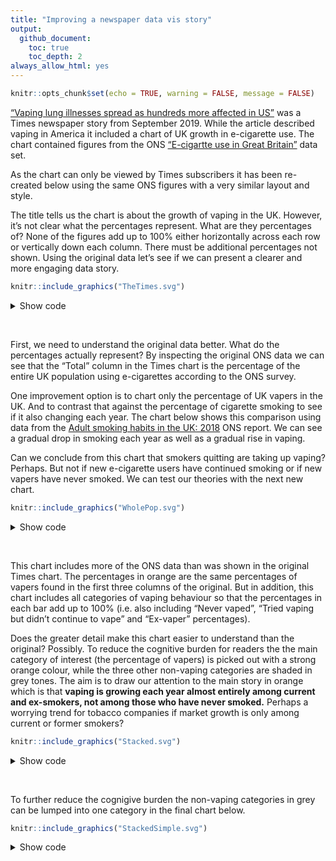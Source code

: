 ```yaml
---
title: "Improving a newspaper data vis story"
output:
  github_document:
    toc: true
    toc_depth: 2
always_allow_html: yes
---
```


```r
knitr::opts_chunk$set(echo = TRUE, warning = FALSE, message = FALSE)
```

["Vaping lung illnesses spread as hundreds more affected in US"](https://www.thetimes.co.uk/article/vaping-lung-illnesses-spread-as-hundreds-more-affected-in-us-5jdxkrqk6?shareToken=dfeabd933f4edbb5aa4c2472f99e9201) was a Times newspaper story from September 2019. While the article described vaping in America it included a chart of UK growth in e-cigarette use. The chart contained figures from the ONS ["E-cigartte use in Great Britain"](https://www.ons.gov.uk/peoplepopulationandcommunity/healthandsocialcare/drugusealcoholandsmoking/datasets/ecigaretteuseingreatbritain) data set. 

As the chart can only be viewed by Times subscribers it has been re-created below using the same ONS figures with a very similar layout and style.

The title tells us the chart is about the growth of vaping in the UK. However, it's not clear what the percentages represent. What are they percentages of? None of the figures add up to 100% either horizontally across each row or vertically down each column. There must be additional percentages not shown. Using the original data let's see if we can present a clearer and more engaging data story.

```r
knitr::include_graphics("TheTimes.svg") 
```

<details><summary>Show code</summary>
<p>

```r
library(tidyverse)
library(readxl)

# http://www.cookbook-r.com/Graphs/

smoking_perc <- 
  readxl::read_excel("cleaned_smoking.xlsx", 
             sheet = "Table 1") 

smoking_perc_by_e_cig <- 
  readxl::read_excel("cleaned_smoking.xlsx", 
             sheet = "Table 2") %>% 
  tidyr::pivot_longer(cols = 3:5,
                      names_to = "cigarette_status",
                      values_to = "perc")

smoking_perc_reduced <- 
  smoking_perc %>% 
  dplyr::filter(e_cig_status == "Current e-cigarette user (vaper)") %>% 
  dplyr::mutate(cigarette_status = "Total") %>% 
  dplyr::select(Year, cigarette_status, perc) 

p <- smoking_perc_by_e_cig %>% 
  dplyr::filter(e_cig_status == "Current e-cigarette user (vaper)") %>%
  dplyr::bind_rows(smoking_perc_reduced) %>% 
  ggplot2::ggplot() +
  ggplot2::aes(x = reorder(Year, desc(Year)),
               y = perc,
               #colour = cigarette_status,
               fill = cigarette_status) +
  ggplot2::geom_bar(stat = "identity",
                    width=0.5, 
                    position = position_dodge2(width=0)) +
  ggplot2::facet_grid(facets = ~cigarette_status,
                      rows = 1) +
  ggplot2::coord_flip() +
  ggplot2::theme_minimal() +
  ggrepel::geom_text_repel(aes(label = paste(perc,"%")), 
                     nudge_y = -0.5,
                     colour = "black") +
  theme(axis.title.x = element_blank(),
        axis.text.x = element_blank(),
        axis.ticks.x = element_blank(),
        axis.title.y = element_blank(),
        axis.text.y = element_text(face="bold", 
                           size=12),
        strip.text.x = element_text(size = 12,
                                    hjust = 0.1),
        panel.grid.major = element_blank(),
        panel.grid.minor = element_blank(),
        panel.border = element_blank(),
        panel.background = element_blank(),
        legend.position = "none",
        plot.title = element_text(size = 22, 
                                  face = "bold"),
        plot.subtitle = element_text(color = "grey",
                                     size = 18),
        plot.caption = element_text(hjust = 0,
                                    size = 12,
                                    color = "darkgrey"),
    #    plot.background = element_rect(fill = "white"),
        panel.spacing = unit(1, "cm")
        ) +
  ggplot2::labs(title = "The growth of vaping in the UK",
                subtitle = "Proportion of people who smoke e-cigarettes by smoking status",
                caption = "Table: The Times  Source: Office for National Statistics") +
  ggplot2::scale_fill_manual(values = c("#58718F",
                                        "#E29153",
                                        "#4BB9C9",
                                        "#F28B67"))

ggplot2::ggsave(file="TheTimes.svg",
                plot = last_plot(),
                device = "svg",
                width=10, 
                height=6)
```
</p>
</details>
<br/>

First, we need to understand the original data better. What do the percentages actually represent? By inspecting the original ONS data we can see that the "Total" column in the Times chart is the percentage of the entire UK population using e-cigarettes according to the ONS survey.

One improvement option is to chart only the percentage of UK vapers in the UK. And to contrast that against the percentage of cigarette smoking to see if it also changing each year. The chart below shows this comparison using data from the [Adult smoking habits in the UK: 2018](https://www.ons.gov.uk/peoplepopulationandcommunity/healthandsocialcare/healthandlifeexpectancies/bulletins/adultsmokinghabitsingreatbritain/2018) ONS report. We can see a gradual drop in smoking each year as well as a gradual rise in vaping. 

Can we conclude from this chart that smokers quitting are taking up vaping? Perhaps. But not if new e-cigarette users have continued smoking or if new vapers have never smoked. We can test our theories with the next new chart. 

```r
knitr::include_graphics("WholePop.svg") 
```

<details><summary>Show code</summary>
<p>
```r
smoke_vape <- data.frame(
        Year = c(2014, 2015, 2016, 2017, 2018),
      e_cigarettes = c(3.7, 4.5, 5.6, 5.5, 6.3),
     cigarettes = c(18.8, 17.8, 16.1, 16.8, 16.6)
) %>% 
  tidyr::pivot_longer(cols = 2:3,
                      names_to = "category",
                      values_to = "perc") %>% 
  dplyr::mutate(category = case_when(category == "cigarettes" ~ "Cigarette smoker",
                                     category == "e_cigarettes" ~ "e-cigarette user"))

p <- smoke_vape %>% 
  ggplot2::ggplot() +
  ggplot2::aes(x = reorder(Year, desc(Year)),
               y = perc,
              colour = category,
               fill = category) + 
  ggplot2::geom_bar(stat = "identity",
                    position = "dodge",
                    width = 0.7) +
  ggplot2::geom_text(aes(label = paste(perc,"%")),
            size = 5, 
            position = position_dodge(width = 0.7),
                                       hjust= 1.2,
            colour = "white")  +
  ggplot2::coord_flip() +
  ggplot2::theme_minimal() +
      theme(
        axis.title.y = element_blank(),
        axis.title.x = element_blank(),
        axis.ticks.x = element_blank(),
        axis.text.x = element_blank(),
        axis.text.y = element_text(face="bold", 
                           size=12),
        strip.text.x = element_text(size = 10),
        legend.text=element_text(size=12),
        panel.grid.major = element_blank(),
        panel.grid.minor = element_blank(),
        panel.border = element_blank(),
        panel.background = element_blank(),
        legend.position= "right",
        #legend.justification=c(0,0), 
        #legend.position=c(0.27,-0.01),
        legend.direction = "vertical",
        plot.title = element_text(size = 22, 
                                  face = "bold"),
        plot.subtitle = element_text(color = "grey",
                                     size = 18),
        plot.caption = element_text(hjust = 0,
                                    size = 12,
                                    color = "darkgrey"),
        legend.title = element_blank(),
#        plot.background = element_rect(fill = "white")
        ) +
  ggplot2::labs(title = "Cigarette smoking declines while vaping grows in the UK",
                subtitle = "Proportion of cigarette smokers and e-cigarette users (vapers)",
                caption = "Source: Office for National Statistics") +
  ggplot2::scale_fill_manual(breaks=c("e-cigarette user","Cigarette smoker"),
                             values = c("#58718F",
                                        "#F28B67")) +
    ggplot2::scale_colour_manual(breaks=c("e-cigarette user","Cigarette smoker"),
                                 values = c("#58718F",
                                        "#F28B67")) 

ggplot2::ggsave(file="WholePop.svg",
                plot = last_plot(),
                device = "svg",
                width=10, 
                height=6)

```
</p>
</details>
<br/>

This chart includes more of the ONS data than was shown in the original Times chart. The percentages in orange are the same percentages of vapers found in the first three columns of the original. But in addition, this chart includes all categories of vaping behaviour so that the percentages in each bar add up to 100% (i.e. also including "Never vaped", "Tried vaping but didn't continue to vape" and "Ex-vaper" percentages).

Does the greater detail make this chart easier to understand than the original? Possibly. To reduce the cognitive burden for readers the the main category of interest (the percentage of vapers) is picked out with a strong orange colour, while the three other non-vaping categories are shaded in grey tones. The aim is to draw our attention to the main story in orange which is that **vaping is growing each year almost entirely among current and ex-smokers, not among those who have never smoked.** Perhaps a worrying trend for tobacco companies if market growth is only among current or former smokers?

```r
knitr::include_graphics("Stacked.svg") 
```

<details><summary>Show code</summary>
<p>
```r
#RColorBrewer::display.brewer.all()
my_pallete <- c("#696969","#808080","#A9A9A9","#F28B67")

smoking_perc_by_e_cig$e_cig_status <- 
  factor(smoking_perc_by_e_cig$e_cig_status, 
         levels = c(
                    
                    "Ex-vaper", 
                    "Tried vaping, but didn't continue to vape",
                    "Never vaped",
                    "Current e-cigarette user (vaper)" ))

p <- smoking_perc_by_e_cig %>% 
  ggplot2::ggplot() +
  ggplot2::aes(x = reorder(Year, desc(Year)),
                y = perc,
               # colour = e_cig_status,
               fill = e_cig_status
                          ) +
  ggplot2::geom_bar(stat = "identity",
                    width=0.5 
                    ) +
  ggplot2::facet_grid(facets = ~cigarette_status) +
  geom_text(aes(label = perc),
            data = smoking_perc_by_e_cig %>% filter(perc>6),
            size = 4, 
            position = position_stack(vjust = 0.5),
            colour = "white") +
  ggplot2::theme_minimal() +
  ggplot2::coord_flip() +
    theme(
        axis.title.y = element_blank(),
        axis.title.x = element_blank(),
        axis.ticks.x = element_blank(),
        axis.text.y = element_text(face="bold", 
                           size=12,
                           margin = margin(r = 0)),
        strip.text.x = element_text(size = 13,
                                    hjust = 0.1),
        legend.text=element_text(size=12),
        panel.grid.major = element_blank(),
        panel.grid.minor = element_blank(),
        panel.border = element_blank(),
        panel.background = element_blank(),
                plot.title = element_text(size = 22, 
                                  face = "bold"),
        plot.subtitle = element_text(color = "grey",
                                     size = 18),
        plot.caption = element_text(hjust = 0,
                                    size = 12,
                                    color = "darkgrey"),
        legend.position="bottom",
        legend.title = element_blank(),
  #      plot.background = element_rect(fill = "white"),
        panel.spacing = unit(1, "cm"),
        ) +
  ggplot2::scale_fill_manual(values = my_pallete) +
  ggplot2::scale_color_manual(values = my_pallete) +
  ggplot2::labs(title = "Vaping growing only among smokers and ex-smokers in the UK",
                subtitle = "e-cigarette user percentages in orange shown by smoking status",
                caption = "Source: Office for National Statistics") +
  ggplot2::guides(color = guide_legend(reverse = TRUE),
                  fill = guide_legend(reverse = TRUE)) +
  ggplot2::scale_y_continuous(breaks=c(0,100),
                              labels = function(x) paste0(x, "%"))

ggplot2::ggsave(file="Stacked.svg",
                plot = last_plot(),
                device = "svg",
                width=10, 
                height=6)

```
</p>
</details>
<br/>

To further reduce the cognigive burden the non-vaping categories in grey can be lumped into one category in the final chart below.

```r
knitr::include_graphics("StackedSimple.svg") 
```

<details><summary>Show code</summary>
<p>
```r
my_pallete <- c("#A9A9A9","#F28B67")

smoking_perc_by_e_cig2 <- 
  smoking_perc_by_e_cig %>% 
  dplyr::mutate(e_cig_status = case_when(e_cig_status == "Current e-cigarette user (vaper)" ~"Vaper",
                                         e_cig_status %in% c("Tried vaping, but didn't continue to vape",
                 "Never vaped",
                 "Ex-vaper") ~ "Non-vaper")) %>% 
  dplyr::group_by(Year,e_cig_status,cigarette_status) %>% 
  dplyr::summarise(perc = sum(perc)) %>% 
  dplyr::ungroup()

smoking_perc_by_e_cig2 %>% 
  ggplot2::ggplot() +
  ggplot2::aes(x = reorder(Year, desc(Year)),
                y = perc,
               #colour = e_cig_status,
               fill = e_cig_status
                          ) +
  ggplot2::geom_bar(stat = "identity",
                    width=0.5 
                    ) +
  ggplot2::facet_grid(facets = ~cigarette_status) +
  geom_text(aes(label = perc),
            data = smoking_perc_by_e_cig2,
            size = 4, 
            position = position_stack(vjust = 0.5),
            colour = "black") +
  ggplot2::theme_minimal() +
  ggplot2::coord_flip() +
    theme(
        axis.title.y = element_blank(),
        axis.title.x = element_blank(),
        axis.ticks.x = element_blank(),
        axis.text.y = element_text(face="bold", 
                           size=12,
                           margin = margin(r = 0)),
        strip.text.x = element_text(size = 13,
                                    hjust = 0.1),
        legend.text=element_text(size=12),
        panel.grid.major = element_blank(),
        panel.grid.minor = element_blank(),
        panel.border = element_blank(),
        panel.background = element_blank(),
                plot.title = element_text(size = 22, 
                                  face = "bold"),
        plot.subtitle = element_text(color = "grey",
                                     size = 18),
        plot.caption = element_text(hjust = 0,
                                    size = 12,
                                    color = "darkgrey"),
        legend.position="bottom",
        legend.title = element_blank(),
  #      plot.background = element_rect(fill = "white"),
        panel.spacing = unit(1, "cm"),
        ) +
  ggplot2::scale_fill_manual(values = my_pallete) +
  ggplot2::scale_color_manual(values = my_pallete) +
  ggplot2::labs(title = "Vaping growing only among smokers and ex-smokers in the UK",
                subtitle = "e-cigarette user percentages in orange shown by smoking status",
                caption = "Source: Office for National Statistics") +
  ggplot2::guides(color = guide_legend(reverse = TRUE),
                  fill = guide_legend(reverse = TRUE)) +
  ggplot2::scale_y_continuous(breaks=c(0,100),
                              labels = function(x) paste0(x, "%"))


ggplot2::ggsave(file="StackedSimple.svg",
                plot = last_plot(),
                device = "svg",
                width=10, 
                height=6)

```
</p>
</details>

